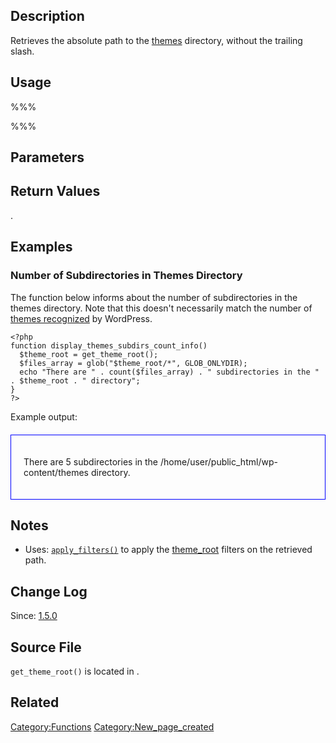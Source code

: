{{Languages|
{{en|Function Reference/get theme root}}
{{ja|Function Reference/get theme root}}
}}
== Description ==
Retrieves the absolute path to the [[Glossary#Theme|themes]] directory, without the trailing slash.

== Usage ==
%%%<?php get_theme_root( $stylesheet_or_template ); ?>%%%

== Parameters ==
{{Parameter|$stylesheet_or_template|string|The stylesheet or template name of the theme.|Optional|false}}

== Return Values ==
{{Return||string|Absolute path to the [[Glossary#Theme|themes]] directory (without the trailing slash)}}.

== Examples ==
<!-- Need creative examples. Feel free to link to external examples. -->
===Number of Subdirectories in Themes Directory===

The function below informs about the number of subdirectories in the themes directory. Note that this doesn't necessarily match the number of [[Theme Development#Theme_Stylesheet|themes recognized]] by WordPress.

<pre><?php
function display_themes_subdirs_count_info()
  $theme_root = get_theme_root();
  $files_array = glob("$theme_root/*", GLOB_ONLYDIR);
  echo "There are " . count($files_array) . " subdirectories in the " . $theme_root . " directory"; 
}
?></pre>

Example output:

<div style="border:1px solid blue; margin: 20px 0; padding:20px">There are 5 subdirectories in the /home/user/public_html/wp-content/themes directory.</div>

== Notes ==
* Uses: [[Function Reference/apply_filters|<tt>apply_filters()</tt>]] to apply the [[Plugin API/Filter Reference/theme_root|theme_root]] filters on the retrieved path.

== Change Log ==
Since: [[Version 1.5|1.5.0]]

== Source File ==

<tt>get_theme_root()</tt> is located in {{Trac|wp-includes/theme.php}}.

== Related ==

{{Theme Paths}}

{{Tag Footer}}

[[Category:Functions]]
[[Category:New_page_created]]